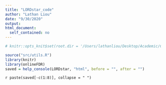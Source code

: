 ```yaml
---
title: "LORDstar_code"
author: "Lathan Liou"
date: "9/30/2020"
output: 
html_document:
  self_contained: no
---
```


```r
# knitr::opts_knit$set(root.dir = '/Users/lathanliou/Desktop/Academic/Cambridge/BSU-job/onlineFDRShiny')
```

```r
source("src/utils.R")
library(knitr)
library(onlineFDR)
saved = help_console(LORDstar, "html", before = "", after = "")
```
 
`r paste(saved[-c(1:8)], collapse = " ")`